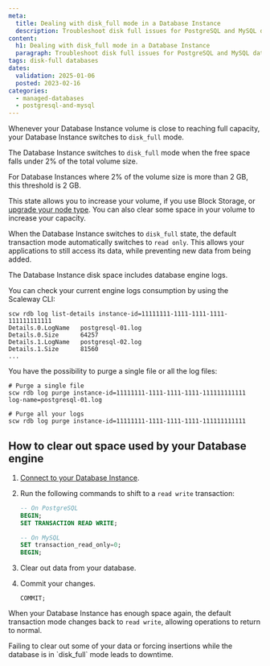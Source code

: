 ```yaml
---
meta:
  title: Dealing with disk_full mode in a Database Instance
  description: Troubleshoot disk full issues for PostgreSQL and MySQL databases.
content:
  h1: Dealing with disk_full mode in a Database Instance
  paragraph: Troubleshoot disk full issues for PostgreSQL and MySQL databases.
tags: disk-full databases
dates:
  validation: 2025-01-06
  posted: 2023-02-16
categories:
  - managed-databases
  - postgresql-and-mysql
---
```


Whenever your Database Instance volume is close to reaching full capacity, your Database Instance switches to `disk_full` mode.

The Database Instance switches to `disk_full` mode when the free space falls under 2% of the total volume size.

For Database Instances where 2% of the volume size is more than 2 GB, this threshold is 2 GB.

This state allows you to increase your volume, if you use Block Storage, or [upgrade your node type](/managed-databases/postgresql-and-mysql/how-to/upgrade-a-database/). You can also clear some space in your volume to increase your capacity.

When the Database Instance switches to `disk_full` state, the default transaction mode automatically switches to `read only`. This allows your applications to still access its data, while preventing new data from being added.

<Message type="important">
  The Database Instance disk space includes database engine logs.
</Message>

You can check your current engine logs consumption by using the Scaleway CLI:

```
scw rdb log list-details instance-id=11111111-1111-1111-1111-111111111111
Details.0.LogName   postgresql-01.log
Details.0.Size      64257
Details.1.LogName   postgresql-02.log
Details.1.Size      81560
...
```

You have the possibility to purge a single file or all the log files:

```
# Purge a single file
scw rdb log purge instance-id=11111111-1111-1111-1111-111111111111 log-name=postgresql-01.log

# Purge all your logs
scw rdb log purge instance-id=11111111-1111-1111-1111-111111111111
```

## How to clear out space used by your Database engine

1. [Connect to your Database Instance](/managed-databases/postgresql-and-mysql/how-to/connect-database-instance/).
2. Run the following commands to shift to a `read write` transaction:
    ```sql
    -- On PostgreSQL
    BEGIN;
    SET TRANSACTION READ WRITE;
    ```

    ```sql
    -- On MySQL
    SET transaction_read_only=0;
    BEGIN;
    ```
3. Clear out data from your database.
4. Commit your changes.
    ```
    COMMIT;
    ```

When your Database Instance has enough space again, the default transaction mode changes back to `read write`, allowing operations to return to normal.

<Message type="important">
  Failing to clear out some of your data or forcing insertions while the database is in `disk_full` mode leads to downtime.
</Message>
